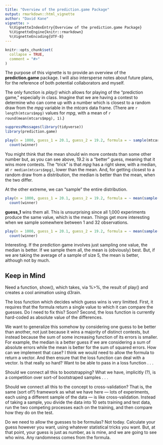 ```yaml
---
title: "Overview of the prediction.game Package"
output: rmarkdown::html_vignette
author: "David Kane"
vignette: >
  %\VignetteIndexEntry{Overview of the prediction.game Package}
  %\VignetteEngine{knitr::rmarkdown}
  %\VignetteEncoding{UTF-8}
---
```


```r
knitr::opts_chunk$set(
  collapse = TRUE,
  comment = "#>"
)
```

The purpose of this vignette is to provide an overview of the **prediction.game** package. I will also intersperse notes about future plans, for the reference of both potential collaborators and myself.

The only function is *play()* which allows for playing of the "prediction game," especially in class. Imagine that we are having a contest to determine who can come up with a number which is closest to a random draw from the *mpg* variable in the *mtcars* data frame. (There are `r length(mtcars$mpg)`  values for *mpg*, with a mean of `r round(mean(mtcars$mpg), 1)`.) 

```r
suppressMessages(library(tidyverse))
library(prediction.game)

play(n = 1000, guess_1 = 20.1, guess_2 = 19.2, formula = ~ sample(mtcars$mpg, size = 1)) %>% 
  count(winner)
```

You might think that the mean should win more contests than some other number but, as you can see above, 19.2 is a "better" guess, meaning that it wins more contests. The "trick" is that *mpg* has a right skew, with a median, at `r median(mtcars$mpg)`, lower than the mean. And, for getting closest to a random draw from a distribution, the median is better than the mean, when the two differ.

At the other extreme, we can "sample" the entire distribution.

```r
play(n = 1000, guess_1 = 20.1, guess_2 = 19.2, formula = ~ mean(sample(mtcars$mpg, size = 32))) %>% 
  count(winner)
```

**guess_1** wins them all. This is unsurprising since all 1,000 experiments produce the same value, which is the mean. Things get more interesting when we sample somewhere between 1 and 32 observations.

```r
play(n = 1000, guess_1 = 20.1, guess_2 = 19.2, formula = ~ mean(sample(mtcars$mpg, size = 5))) %>% 
  count(winner)
```

Interesting. If the prediction game involves just sampling one value, the median is better. If we sample them all, the mean is (obviously) best. But, if we are taking the average of a sample of size 5, the mean is better, although not by much.

## Keep in Mind

Need a function, show(), which takes, via %>%, the result of play() and creates a cool animation using d3rain.

The loss function which decides which guess wins is very limitted. First, it requires that the formula return a single value to which it can compare the guesses. Do I need to fix this? Soon? Second, the loss function is currently hard-coded as absolute value of the differences.

We want to generalize this somehow by considering one guess to be better than another, not just because it wins a majority of distinct contests, but instead because the sum of some increasing function of its errors is smaller. For example, the median is a better guess if we are considering a sum of absolute errors while the mean is better for the sum of squared errors. How can we implement that case? I think we would need to allow the formula to return a vector. And then ensure that the loss function can deal with a vector. Is that really so hard? Want to be able to pass in a loss function . . .

Should we connect all this to bootstrapping? What we have, implicitly (?), is a competition over sort-of bootstraped samples . . .

Should we connect all this to the concept to cross-validation? That is, the same (sort of?) framework as what we have here --- lots of experiments, each using a different sample of the data --- is like cross-validation. Instead of taking a sample, you divide the data into 10 sets training and test data, run the two competing processes each on the training, and then compare how they do on the test.

Do we need to allow the guesses to be formulas? Not today. Calculate your guess however you want, using whatever statistical tricks you want. But, at that point, your guess is just as number, as is mine, and we are going to see who wins. Any randomness comes from the formula.
